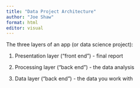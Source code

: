 ```yaml
---
title: "Data Project Architecture"
author: "Joe Shaw"
format: html
editor: visual
---
```


The three layers of an app (or data science project):

1. Presentation layer ("front end") - final report

2. Processing layer ("back end") - the data analysis

3. Data layer ("back end") - the data you work with
